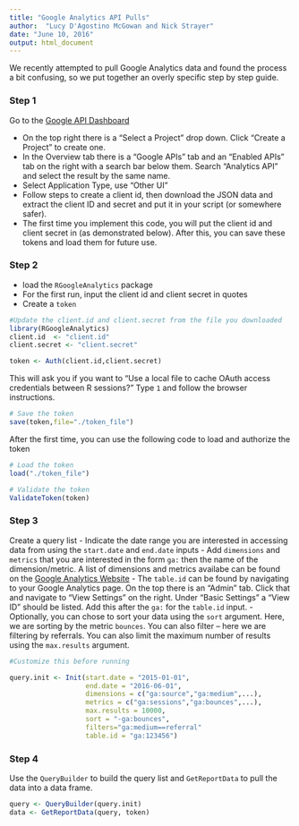 ```yaml
---
title: "Google Analytics API Pulls"
author:  "Lucy D'Agostino McGowan and Nick Strayer"
date: "June 10, 2016"
output: html_document
---
```


We recently attempted to pull Google Analytics data and found the process a bit confusing, so we put together an overly specific step by step guide.

### Step 1

Go to the [Google API Dashboard](https://console.developers.google.com/iam-admin/projects) 

- On the top right there is a "Select a Project" drop down. Click "Create a Project" to create one.
- In the Overview tab there is a "Google APIs" tab and an "Enabled APIs" tab on the right with a search bar below them. Search "Analytics API" and select the result by the same name.
- Select Application Type, use "Other UI"
- Follow steps to create a client id, then download the JSON data and extract the client ID and secret and put it in your script (or somewhere safer). 
- The first time you implement this code, you will put the client id and client secret in (as demonstrated below). After this, you can save these tokens and load them for future use.

### Step 2
- load the `RGoogleAnalytics` package
- For the first run, input the client id and client secret in quotes
- Create a `token`
```r
#Update the client.id and client.secret from the file you downloaded
library(RGoogleAnalytics)
client.id  <- "client.id"
client.secret <- "client.secret"

token <- Auth(client.id,client.secret)
```

This will ask you if you want to "Use a local file to cache OAuth access credentials between R sessions?" Type `1` and follow the browser instructions. 

```r
# Save the token
save(token,file="./token_file")
```
After the first time, you can use the following code to load and authorize the token
```r
# Load the token
load("./token_file")

# Validate the token
ValidateToken(token)
```
### Step 3
Create a query list
- Indicate the date range you are interested in accessing data from using the `start.date` and `end.date` inputs
- Add `dimensions` and `metrics` that you are interested in the form `ga:` then the name of the dimension/metric. A list of dimensions and metrics availabe can be found on the [Google Analytics Website](https://developers.google.com/analytics/devguides/reporting/core/dimsmets)
- The `table.id` can be found by navigating to your Google Analytics page. On the top there is an "Admin" tab. Click that and navigate to "View Settings" on the right. Under "Basic Settings" a "View ID" should be listed. Add this after the `ga:` for the `table.id` input. 
- Optionally, you can chose to sort your data using the `sort` argument. Here, we are sorting by the metric `bounces`. You can also filter -- here we are filtering by referrals. You can also limit the maximum number of results using the `max.results` argument.
```r
#Customize this before running

query.init <- Init(start.date = "2015-01-01",
                   end.date = "2016-06-01",
                   dimensions = c("ga:source","ga:medium",...),
                   metrics = c("ga:sessions","ga:bounces",...),
                   max.results = 10000,
                   sort = "-ga:bounces",
                   filters="ga:medium==referral"
                   table.id = "ga:123456")
```
### Step 4
Use the `QueryBuilder` to build the query list and `GetReportData` to pull the data into a data frame.
```r
query <- QueryBuilder(query.init)
data <- GetReportData(query, token)
```
